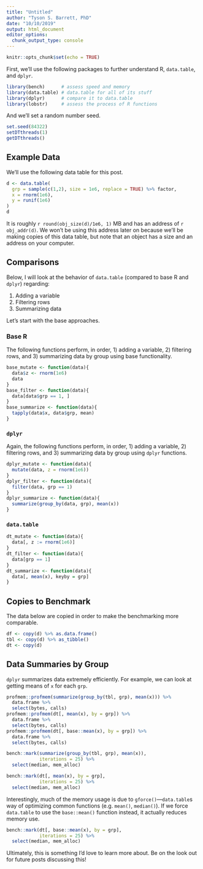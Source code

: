 ```yaml
---
title: "Untitled"
author: "Tyson S. Barrett, PhD"
date: "10/10/2019"
output: html_document
editor_options: 
  chunk_output_type: console
---
```


```r
knitr::opts_chunk$set(echo = TRUE)
```


First, we'll use the following packages to further understand R, `data.table`, and `dplyr`.

```r
library(bench)      # assess speed and memory
library(data.table) # data.table for all of its stuff
library(dplyr)      # compare it to data.table
library(lobstr)     # assess the process of R functions
```

And we'll set a random number seed.

```r
set.seed(84322)
setDTthreads(1)
getDTthreads()
```


## Example Data

We'll use the following data table for this post.

```r
d <- data.table(
  grp = sample(c(1,2), size = 1e6, replace = TRUE) %>% factor,
  x = rnorm(1e6),
  y = runif(1e6)
)
d
```

It is roughly `r round(obj_size(d)/1e6, 1)` MB and has an address of `r obj_addr(d)`. We won't be using this address later on because we'll be making copies of this data table, but note that an object has a size and an address on your computer.

## Comparisons

Below, I will look at the behavior of `data.table` (compared to base R and `dplyr`) regarding:

1. Adding a variable
2. Filtering rows
3. Summarizing data

Let's start with the base approaches.

### Base R

The following functions perform, in order, 1) adding a variable, 2) filtering rows, and 3) summarizing data by group using base functionality.

```r
base_mutate <- function(data){
  data$z <- rnorm(1e6)
  data
}
base_filter <- function(data){
  data[data$grp == 1, ]
}
base_summarize <- function(data){
  tapply(data$x, data$grp, mean)
}
```

### `dplyr`

Again, the following functions perform, in order, 1) adding a variable, 2) filtering rows, and 3) summarizing data by group using `dplyr` functions.

```r
dplyr_mutate <- function(data){
  mutate(data, z = rnorm(1e6))
}
dplyr_filter <- function(data){
  filter(data, grp == 1)
}
dplyr_summarize <- function(data){
  summarize(group_by(data, grp), mean(x))
}
```

### `data.table`

```r
dt_mutate <- function(data){
  data[, z := rnorm(1e6)]
}
dt_filter <- function(data){
  data[grp == 1]
}
dt_summarize <- function(data){
  data[, mean(x), keyby = grp]
}
```

## Copies to Benchmark

The data below are copied in order to make the benchmarking more comparable.

```r
df <- copy(d) %>% as.data.frame()
tbl <- copy(d) %>% as_tibble()
dt <- copy(d)
```


## Data Summaries by Group

`dplyr` summarizes data extremely efficiently. For example, we can look at getting means of `x` for each `grp`.

```r
profmem::profmem(summarize(group_by(tbl, grp), mean(x))) %>% 
  data.frame %>% 
  select(bytes, calls)
profmem::profmem(dt[, mean(x), by = grp]) %>% 
  data.frame %>% 
  select(bytes, calls)
profmem::profmem(dt[, base::mean(x), by = grp]) %>% 
  data.frame %>% 
  select(bytes, calls)
```

```r
bench::mark(summarize(group_by(tbl, grp), mean(x)), 
            iterations = 25) %>% 
  select(median, mem_alloc)
```

```r
bench::mark(dt[, mean(x), by = grp], 
            iterations = 25) %>% 
  select(median, mem_alloc)
```


Interestingly, much of the memory usage is due to `gforce()`---`data.table`s way of optimizing common functions (e.g. `mean()`, `median()`). If we force `data.table` to use the `base::mean()` function instead, it actually reduces memory use.

```r
bench::mark(dt[, base::mean(x), by = grp], 
            iterations = 25) %>% 
  select(median, mem_alloc)
```

Ultimately, this is something I'd love to learn more about. Be on the look out for future posts discussing this!










